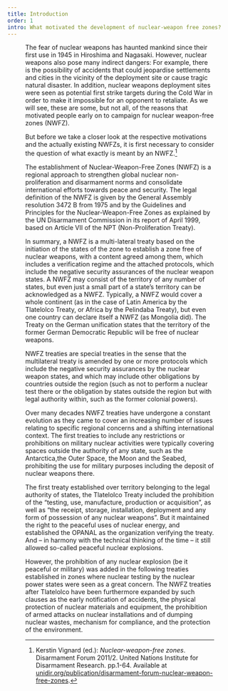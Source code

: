 ---
title: Introduction
order: 1
intro: What motivated the development of nuclear-weapon free zones?
---

<Figure alt='Stock photo showing a rual road with a sign reading: Now entering nuclear weapon free zone.' src="nwfz-sign.jpg" caption="Montage" credit="[Tertman/Shutterstock](https://www.shutterstock.com/image-photo/blank-white-street-sign-copy-space-242307310)" size="medium" />

The fear of nuclear weapons has haunted mankind since their first use in 1945 in Hiroshima and Nagasaki. However, nuclear weapons also pose many indirect dangers: For example, there is the possibility of accidents that could jeopardise settlements and cities in the vicinity of the deployment site or cause tragic natural disaster. In addition, nuclear weapons deployment sites were seen as potential first strike targets during the Cold War in order to make it impossible for an opponent to retaliate. As we will see, these are some, but not all, of the reasons that motivated people early on to campaign for nuclear weapon-free zones (NWFZ).

But before we take a closer look at the respective motivations and the actually existing NWFZs, it is first necessary to consider the question of what exactly is meant by an NWFZ.[^1]

<LectureVideo smil="lu06/HSFK-PC_LU06-CH01_08d_240514.smil" poster="" subtitles="" provider="video-stream">

The establishment of Nuclear-Weapon-Free Zones (NWFZ) is a regional approach to strengthen global nuclear non-proliferation and disarmament norms and consolidate international efforts towards peace and security. The legal definition of the NWFZ is given by the General Assembly resolution 3472 B from 1975 and by the Guidelines and Principles for the Nuclear-Weapon-Free Zones as explained by the UN Disarmament Commission in its report of April 1999, based on Article VII of the NPT (Non-Proliferation Treaty).

In summary, a NWFZ is a multi-lateral treaty based on the initiation of the states of the zone to establish a zone free of nuclear weapons, with a content agreed among them, which includes a verification regime and the attached protocols, which include the negative security assurances of the nuclear weapon states. A NWFZ may consist of the territory of any number of states, but even just a small part of a state’s territory can be acknowledged as a NWFZ. Typically, a NWFZ would cover a whole continent (as in the case of Latin America by the Tlatelolco Treaty, or Africa by the Pelindaba Treaty), but even one country can declare itself a NWFZ (as Mongolia did). The Treaty on the German unification states that the territory of the former German Democratic Republic will be free of nuclear weapons.

NWFZ treaties are special treaties in the sense that the multilateral treaty is amended by one or more protocols which include the negative security assurances by the nuclear weapon states, and which may include other obligations by countries outside the region (such as not to perform a nuclear test there or the obligation by states outside the region but with legal authority within, such as the former colonial powers).

Over many decades NWFZ treaties have undergone a constant evolution as they came to cover an increasing number of issues relating to specific regional concerns and a shifting international context. The first treaties to include any restrictions or prohibitions on military nuclear activities were typically covering spaces outside the authority of any state, such as the Antarctica,the Outer Space, the Moon and the Seabed, prohibiting the use for military purposes including the deposit of nuclear weapons there.

The first treaty established over territory belonging to the legal authority of states, the Tlatelolco Treaty included the prohibition of the “testing, use, manufacture, production or acquisition”, as well as “the receipt, storage, installation, deployment and any form of possession of any nuclear weapons”. But it maintained the right to the peaceful uses of nuclear energy, and established the OPANAL as the organization verifying the treaty. And – in harmony with the technical thinking of the time – it still allowed so-called peaceful nuclear explosions.

However, the prohibition of any nuclear explosion (be it peaceful or military) was added in the following treaties established in zones where nuclear testing by the nuclear power states were seen as a great concern. The NWFZ treaties after Tlatelolco have been furthermore expanded by such clauses as the early notification of accidents, the physical protection of nuclear materials and equipment, the prohibition of armed attacks on nuclear installations and of dumping nuclear wastes, mechanism for compliance, and the protection of the environment.

</LectureVideo>

[^1]: Kerstin Vignard (ed.): _Nuclear-weapon-free zones_. Disarmament Forum 2011/2. United Nations Institute for Disarmament Research. pp.1-64. Available at [unidir.org/publication/disarmament-forum-nuclear-weapon-free-zones](https://unidir.org/publication/disarmament-forum-nuclear-weapon-free-zones/).

